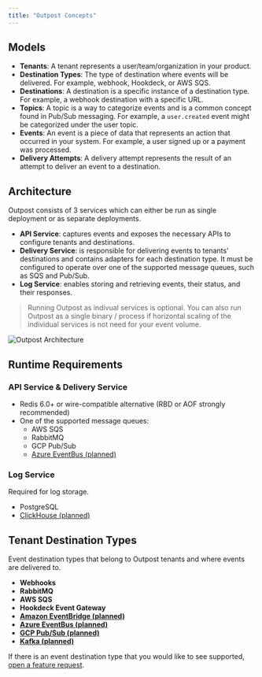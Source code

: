 ```yaml
---
title: "Outpost Concepts"
---
```


## Models

- **Tenants**: A tenant represents a user/team/organization in your product.
- **Destination Types**: The type of destination where events will be delivered. For example, webhook, Hookdeck, or AWS SQS.
- **Destinations**: A destination is a specific instance of a destination type. For example, a webhook destination with a specific URL.
- **Topics**: A topic is a way to categorize events and is a common concept found in Pub/Sub messaging. For example, a `user.created` event might be categorized under the user topic.
- **Events**: An event is a piece of data that represents an action that occurred in your system. For example, a user signed up or a payment was processed.
- **Delivery Attempts**: A delivery attempt represents the result of an attempt to deliver an event to a destination.

## Architecture

Outpost consists of 3 services which can either be run as single deployment or as separate deployments.

- **API Service**: captures events and exposes the necessary APIs to configure tenants and destinations.
- **Delivery Service**: is responsible for delivering events to tenants' destinations and contains adapters for each destination type. It must be configured to operate over one of the supported message queues, such as SQS and Pub/Sub.
- **Log Service**: enables storing and retrieving events, their status, and their responses.

> Running Outpost as indivual services is optional. You can also run Outpost as a single binary / process if horizontal scaling of the individual services is not need for your event volume.

![Outpost Architecture](../public/images/architecture.png)

## Runtime Requirements

### API Service & Delivery Service

- Redis 6.0+ or wire-compatible alternative (RBD or AOF strongly recommended)
- One of the supported message queues:
  - AWS SQS
  - RabbitMQ
  - GCP Pub/Sub
  - [Azure EventBus (planned)](https://github.com/hookdeck/outpost/issues/139)

### Log Service

Required for log storage.

- PostgreSQL
- [ClickHouse (planned)](https://github.com/hookdeck/outpost/issues/52)

## Tenant Destination Types

Event destination types that belong to Outpost tenants and where events are delivered to.

- **Webhooks**
- **RabbitMQ**
- **AWS SQS**
- **Hookdeck Event Gateway**
- **[Amazon EventBridge (planned)](https://github.com/hookdeck/outpost/issues/201)**
- **[Azure EventBus (planned)](https://github.com/hookdeck/outpost/issues/241)**
- **[GCP Pub/Sub (planned)](https://github.com/hookdeck/outpost/issues/140)**
- **[Kafka (planned)](https://github.com/hookdeck/outpost/issues/141)**

If there is an event destination type that you would like to see supported, [open a feature request](https://github.com/hookdeck/outpost/issues/new?assignees=&labels=enhancement&projects=&template=feature_request.md&title=%F0%9F%9A%80+Feature%3A+).
